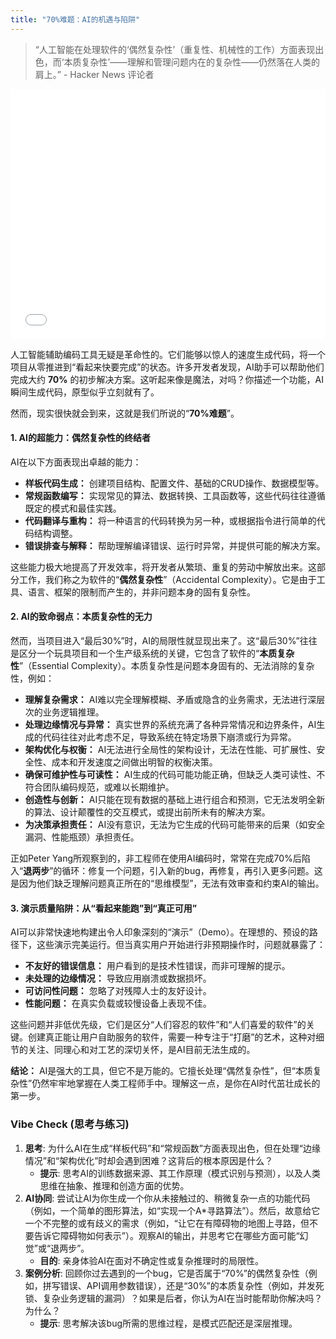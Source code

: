 ```yaml
---
title: "70%难题：AI的机遇与陷阱"
---
```


> "人工智能在处理软件的‘偶然复杂性’（重复性、机械性的工作）方面表现出色，而‘本质复杂性’——理解和管理问题内在的复杂性——仍然落在人类的肩上。" - Hacker News 评论者

::: {.video-container}
<iframe src="//player.bilibili.com/player.html?bvid=BV1K5aGz5EU4&page=1" scrolling="no" border="0" frameborder="no" framespacing="0" allowfullscreen="true" width="100%" height="400"></iframe>
:::

人工智能辅助编码工具无疑是革命性的。它们能够以惊人的速度生成代码，将一个项目从零推进到“看起来快要完成”的状态。许多开发者发现，AI助手可以帮助他们完成大约 **70%** 的初步解决方案。这听起来像是魔法，对吗？你描述一个功能，AI瞬间生成代码，原型似乎立刻就有了。

然而，现实很快就会到来，这就是我们所说的“**70%难题**”。

#### **1. AI的超能力：偶然复杂性的终结者**

AI在以下方面表现出卓越的能力：

*   **样板代码生成：** 创建项目结构、配置文件、基础的CRUD操作、数据模型等。
*   **常规函数编写：** 实现常见的算法、数据转换、工具函数等，这些代码往往遵循既定的模式和最佳实践。
*   **代码翻译与重构：** 将一种语言的代码转换为另一种，或根据指令进行简单的代码结构调整。
*   **错误排查与解释：** 帮助理解编译错误、运行时异常，并提供可能的解决方案。

这些能力极大地提高了开发效率，将开发者从繁琐、重复的劳动中解放出来。这部分工作，我们称之为软件的“**偶然复杂性**”（Accidental Complexity）。它是由于工具、语言、框架的限制而产生的，并非问题本身的固有复杂性。

#### **2. AI的致命弱点：本质复杂性的无力**

然而，当项目进入“最后30%”时，AI的局限性就显现出来了。这“最后30%”往往是区分一个玩具项目和一个生产级系统的关键，它包含了软件的“**本质复杂性**”（Essential Complexity）。本质复杂性是问题本身固有的、无法消除的复杂性，例如：

*   **理解复杂需求：** AI难以完全理解模糊、矛盾或隐含的业务需求，无法进行深层次的业务逻辑推理。
*   **处理边缘情况与异常：** 真实世界的系统充满了各种异常情况和边界条件，AI生成的代码往往对此考虑不足，导致系统在特定场景下崩溃或行为异常。
*   **架构优化与权衡：** AI无法进行全局性的架构设计，无法在性能、可扩展性、安全性、成本和开发速度之间做出明智的权衡决策。
*   **确保可维护性与可读性：** AI生成的代码可能功能正确，但缺乏人类可读性、不符合团队编码规范，或难以长期维护。
*   **创造性与创新：** AI只能在现有数据的基础上进行组合和预测，它无法发明全新的算法、设计颠覆性的交互模式，或提出前所未有的解决方案。
*   **为决策承担责任：** AI没有意识，无法为它生成的代码可能带来的后果（如安全漏洞、性能瓶颈）承担责任。

正如Peter Yang所观察到的，非工程师在使用AI编码时，常常在完成70%后陷入“**退两步**”的循环：修复一个问题，引入新的bug，再修复，再引入更多问题。这是因为他们缺乏理解问题真正所在的“思维模型”，无法有效审查和约束AI的输出。

#### **3. 演示质量陷阱：从“看起来能跑”到“真正可用”**

AI可以非常快速地构建出令人印象深刻的“演示”（Demo）。在理想的、预设的路径下，这些演示完美运行。但当真实用户开始进行非预期操作时，问题就暴露了：

*   **不友好的错误信息：** 用户看到的是技术性错误，而非可理解的提示。
*   **未处理的边缘情况：** 导致应用崩溃或数据损坏。
*   **可访问性问题：** 忽略了对残障人士的友好设计。
*   **性能问题：** 在真实负载或较慢设备上表现不佳。

这些问题并非低优先级，它们是区分“人们容忍的软件”和“人们喜爱的软件”的关键。创建真正能让用户自助服务的软件，需要一种专注于“打磨”的艺术，这种对细节的关注、同理心和对工艺的深切关怀，是AI目前无法生成的。

**结论：** AI是强大的工具，但它不是万能的。它擅长处理“偶然复杂性”，但“本质复杂性”仍然牢牢地掌握在人类工程师手中。理解这一点，是你在AI时代茁壮成长的第一步。


### **Vibe Check (思考与练习)**

1.  **思考**: 为什么AI在生成“样板代码”和“常规函数”方面表现出色，但在处理“边缘情况”和“架构优化”时却会遇到困难？这背后的根本原因是什么？
    *   **提示**: 思考AI的训练数据来源、其工作原理（模式识别与预测），以及人类思维在抽象、推理和创造方面的优势。
2.  **AI协同**: 尝试让AI为你生成一个你从未接触过的、稍微复杂一点的功能代码（例如，一个简单的图形算法，如“实现一个A*寻路算法”）。然后，故意给它一个不完整的或有歧义的需求（例如，“让它在有障碍物的地图上寻路，但不要告诉它障碍物如何表示”）。观察AI的输出，并思考它在哪些方面可能“幻觉”或“退两步”。
    *   **目的**: 亲身体验AI在面对不确定性或复杂推理时的局限性。
3.  **案例分析**: 回顾你过去遇到的一个bug，它是否属于“70%”的偶然复杂性（例如，拼写错误、API调用参数错误），还是“30%”的本质复杂性（例如，并发死锁、复杂业务逻辑的漏洞）？如果是后者，你认为AI在当时能帮助你解决吗？为什么？
    *   **提示**: 思考解决该bug所需的思维过程，是模式匹配还是深层推理。

